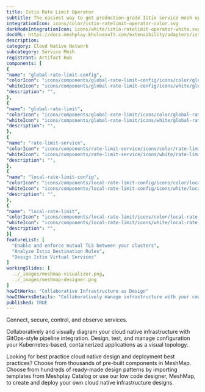 ```yaml
---
title: Istio Rate Limit Operator
subtitle: The easiest way to get production-grade Istio service mesh up and running
integrationIcon: icons/color/istio-ratelimit-operator-color.svg
darkModeIntegrationIcon: icons/white/istio-ratelimit-operator-white.svg
docURL: https://docs.meshplay.khulnasoft.com/extensibility/adapters/istio
description: 
category: Cloud Native Network
subcategory: Service Mesh
registrant: Artifact Hub
components: [
{
"name": "global-rate-limit-config",
"colorIcon": "icons/components/global-rate-limit-config/icons/color/global-rate-limit-config-color.svg",
"whiteIcon": "icons/components/global-rate-limit-config/icons/white/global-rate-limit-config-white.svg",
"description": "",
},
{
"name": "global-rate-limit",
"colorIcon": "icons/components/global-rate-limit/icons/color/global-rate-limit-color.svg",
"whiteIcon": "icons/components/global-rate-limit/icons/white/global-rate-limit-white.svg",
"description": "",
},
{
"name": "rate-limit-service",
"colorIcon": "icons/components/rate-limit-service/icons/color/rate-limit-service-color.svg",
"whiteIcon": "icons/components/rate-limit-service/icons/white/rate-limit-service-white.svg",
"description": "",
},
{
"name": "local-rate-limit-config",
"colorIcon": "icons/components/local-rate-limit-config/icons/color/local-rate-limit-config-color.svg",
"whiteIcon": "icons/components/local-rate-limit-config/icons/white/local-rate-limit-config-white.svg",
"description": "",
},
{
"name": "local-rate-limit",
"colorIcon": "icons/components/local-rate-limit/icons/color/local-rate-limit-color.svg",
"whiteIcon": "icons/components/local-rate-limit/icons/white/local-rate-limit-white.svg",
"description": "",
}]
featureList: [
  "Enable and enforce mutual TLS between your clusters",
  "Analyze Istio Destination Rules",
  "Design Istio Virtual Services"
]
workingSlides: [
  ../_images/meshmap-visualizer.png,
  ../_images/meshmap-designer.png
]
howItWorks: "Collaborative Infrastructure as Design"
howItWorksDetails: "Collaboratively manage infrastructure with your coworkers synchronously sharing the same designs."
published: TRUE
---
```

<p>
Connect, secure, control, and observe services.
</p>
<p>
    Collaboratively and visually diagram your cloud native infrastructure with GitOps-style pipeline integration. Design, test, and manage configuration your Kubernetes-based, containerized applications as a visual topology.
</p>
<p>
    Looking for best practice cloud native design and deployment best practices? Choose from thousands of pre-built components in MeshMap. Choose from hundreds of ready-made design patterns by importing templates from Meshplay Catalog or use our low code designer, MeshMap, to create and deploy your own cloud native infrastructure designs.
</p>
